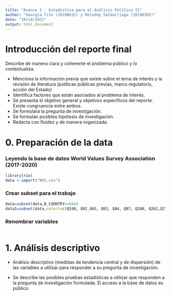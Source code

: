 ```yaml
---
title: "Avance 2 - Estadística para el Análisis Político II"
author: "Georgia Tito (20190632) y Meloddy Saldarriaga (20190185)"
date: "10/14/2021"
output: html_document
---
```


# Introducción del reporte final

Describe de manera clara y coherente el problema público y lo contextualiza. 

- Menciona la información previa que existe sobre el tema de interés y la revisión de literatura (políticas públicas previas, marco regulatorio, acción del Estado)
- Identifica factores que están asociados al problema de interés.
- Se presenta el objetivo general y objetivos específicos del reporte. Existe congruencia entre ambos.
- Se formulará la pregunta de investigación. 
- Se formulan posibles hipótesis de investigación.
- Redacta con fluidez y de manera organizada.




# 0. Preparación de la data

### Leyendo la base de datos **World Values Survey Association (2017-2020)**
```r
library(rio)
data <-import("WVS.csv")
```

### Crear subset para el trabajo
```r
data=subset(data,B_COUNTRY==604)
data1=subset(data,select=c(Q240, Q82_OAS, Q83, Q84, Q87, Q260, Q262,Q275R, Q288R))
```


### Renombrar variables 
```r

```


# 1. Análisis descriptivo

- Análisis descriptivo (medidas de tendencia central y de dispersión) de las variables a utilizar para responder a su pregunta de investigación.

- Se describe las posibles pruebas estadísticas a utilizar que responden a la pregunta de investigación formulada. El acceso a la base de datos es público
